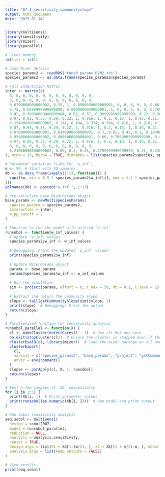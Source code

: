 ```yaml
---
title: "07.1_sensitivity_communityslope"
output: html_document
date: "2025-01-14"
---
```





```r
library(multisensi)
library(sensitivity)
library(mizer)
library(parallel)

# Clear memory
rm(list = ls())

# Load Mizer details
species_params2 <- readRDS("tuned_params DVM2.rds")
species_params2 <- as.data.frame(species_params2@species_params)

# Full Interaction Matrix
inter <- matrix(c(
  0, 0, 0, 0, 0, 0, 0, 0, 0, 0, 0, 0, 0,
  0, 0, 0, 0, 0, 0, 0, 0, 0, 0, 0, 0, 0,
  0.6700000000000002, 0.55, 1, 0.8900000000000001, 0, 0, 0, 0, 0, 0.66, 0.35, 0.65, 0.4,
  0.78, 0.6599999999999999, 0.8900000000000001, 1, 0, 0, 0, 0, 0, 0.7699999999999999, 0.29, 0.6000000000000001, 0.35,
  0.42, 0.30000000000000004, 0.62, 0.57, 0.9999999999999999, 0.22, 0.304, 0.22, 0.45, 0.41000000000000003, 0.22, 0.78, 0.7799999999999999,
  0.07, 0.03, 0.35, 0.29, 0.22, 1, 0.916, 1, 0.2, 0.13, 1, 0.03, 0.21,
  0.15400000000000003, 0.114, 0.434, 0.374, 0.304, 0.916, 1, 0.916, 0.28400000000000003, 0.21400000000000002, 0.916, 0.114, 0.238,
  0.07, 0.03, 0.35, 0.29, 0.22, 1, 0.916, 1, 0.2, 0.13, 1, 0.03, 0.21,
  0.8700000000000001, 0.8300000000000001, 0.7, 0.81, 0.45, 0.2, 0.28400000000000003, 0.2, 1, 0.93, 0.2, 0.5, 0.24000000000000002,
  0.9300000000000002, 0.8900000000000001, 0.66, 0.7699999999999999, 0.41000000000000003, 0.13, 0.21400000000000002, 0.13, 0.93, 1, 0.13, 0.53, 0.2,
  0.07, 0.03, 0.35, 0.29, 0.22, 1, 0.916, 1, 0.2, 0.13, 1, 0.03, 0.21,
  0, 0, 0, 0, 0, 0, 0, 0, 0, 0, 0, 0, 0,
  0.21000000000000002, 0.09, 0.4, 0.35, 0.7799999999999999, 0.21, 0.238, 0.21, 0.24000000000000002, 0.2, 0.21, 0.5700000000000001, 1
), nrow = 13, byrow = TRUE, dimnames = list(species_params2$species, species_params2$species))

# Parameter variation (±10% for `w_inf`)
m <- 50  # Start with 50 samples
Xb <- as.data.frame(sapply(1:13, function(i) {
  runif(m, min = 0.9 * species_params2$w_inf[i], max = 1.1 * species_params2$w_inf[i])
}))
colnames(Xb) <- paste0("w_inf.", 1:13)

# Pre-calculate base MizerParams object
base_params <- newMultispeciesParams(
  species_params = species_params2,
  interaction = inter,
  w_pp_cutoff = 2
)

# Function to run the model with altered `w_inf`
runsobol <- function(w_inf_values) {
  # Update `w_inf` values
  species_params2$w_inf <- w_inf_values
  
  # Debugging: Print the updated `w_inf` values
  print(species_params2$w_inf)
  
  # Update MizerParams object
  params <- base_params
  params@species_params$w_inf <- w_inf_values
  
  # Run the simulation
  sim <- project(params, effort = 0, t_max = 50, dt = 0.1, t_save = 1)  # Extended simulation time
  
  # Extract and return the community slope
  slope <- tail(getCommunitySlope(sim)$slope, 1)
  print(slope)  # Debugging: Print the output
  return(slope)
}

# Parallelized function for sensitivity analysis
runsobol_parallel <- function(X) {
  cl <- makeCluster(detectCores() - 1)  # Use all but one core
  on.exit(stopCluster(cl))  # Ensure the cluster is stopped even if the function exits unexpectedly
  clusterEvalQ(cl, library(mizer))  # Load the mizer package on all nodes
  clusterExport(
    cl, 
    varlist = c("species_params2", "base_params", "project", "getCommunitySlope", "runsobol"), 
    envir = environment()
  )
  slopes <- parApply(cl, X, 1, runsobol)
  return(slopes)
}

# Test a few samples of `Xb` sequentially
for (i in 1:5) {
  print(Xb[i, ])  # Print parameter values
  print(runsobol(as.numeric(Xb[i, ])))  # Run model and print output
}

# Run Sobol sensitivity analysis
seq.sobol <- multisensi(
  design = sobol2007, 
  model = runsobol_parallel,
  reduction = NULL, 
  analysis = analysis.sensitivity, 
  center = TRUE,
  design.args = list(X1 = Xb[1:(m/2), ], X2 = Xb[(1 + m/2):m, ], nboot = 10),
  analysis.args = list(keep.outputs = FALSE)
)

# View results
print(seq.sobol)

```


